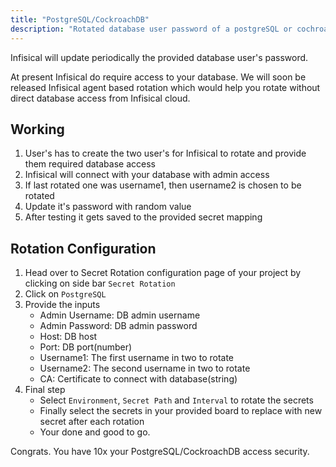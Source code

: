 ---
title: "PostgreSQL/CockroachDB"
description: "Rotated database user password of a postgreSQL or cochroach db"
---

Infisical will update periodically the provided database user's password.

<Warning>
	At present Infisical do require access to your database. We will soon be released Infisical agent based rotation which would help you rotate without direct database access from Infisical cloud.
</Warning>

## Working

1. User's has to create the two user's for Infisical to rotate and provide them required database access
2. Infisical will connect with your database with admin access
3. If last rotated one was username1, then username2 is chosen to be rotated
5. Update it's password with random value
6. After testing it gets saved to the provided secret mapping

## Rotation Configuration

1. Head over to Secret Rotation configuration page of your project by clicking on side bar `Secret Rotation`
2. Click on `PostgreSQL`
3. Provide the inputs
	- Admin Username: DB admin username
	- Admin Password: DB admin password
	- Host: DB host
	- Port: DB port(number)
	- Username1: The first username in two to rotate
	- Username2: The second username in two to rotate
	- CA: Certificate to connect with database(string)
4. Final step
	- Select `Environment`, `Secret Path` and `Interval` to rotate the secrets
	- Finally select the secrets in your provided board to replace with new secret after each rotation
	- Your done and good to go.

Congrats. You have 10x your PostgreSQL/CockroachDB access security. 
